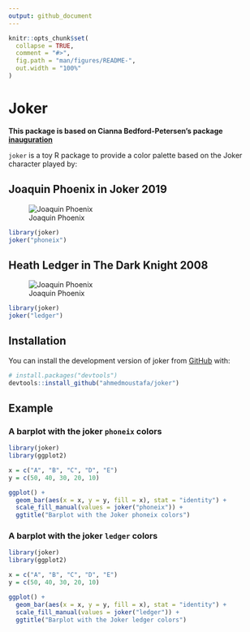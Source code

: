 ```yaml
---
output: github_document
---
```


<!-- README.md is generated from README.Rmd. Please edit that file -->

```r
knitr::opts_chunk$set(
  collapse = TRUE,
  comment = "#>",
  fig.path = "man/figures/README-",
  out.width = "100%"
)
```

# Joker

<!-- badges: start -->
<!-- badges: end -->

**This package is based on Cianna Bedford-Petersen's package [inauguration](https://github.com/ciannabp/inauguration)**

`joker` is a toy R package to provide a color palette based on the Joker character played by:

## Joaquin Phoenix in Joker 2019

![Joaquin Phoenix](pics/phoneix.jpg)
```r
library(joker)
joker("phoneix")
```

## Heath Ledger in The Dark Knight 2008

![Joaquin Phoenix](pics/ledger.jpg)

```r
library(joker)
joker("ledger")
```

## Installation

You can install the development version of joker from [GitHub](https://github.com/) with:

``` r
# install.packages("devtools")
devtools::install_github("ahmedmoustafa/joker")
```
## Example

### A barplot with the joker `phoneix` colors

```r
library(joker)
library(ggplot2)

x = c("A", "B", "C", "D", "E")
y = c(50, 40, 30, 20, 10)

ggplot() +
  geom_bar(aes(x = x, y = y, fill = x), stat = "identity") +
  scale_fill_manual(values = joker("phoneix")) +
  ggtitle("Barplot with the Joker phoneix colors")

```

### A barplot with the joker `ledger` colors

```r
library(joker)
library(ggplot2)

x = c("A", "B", "C", "D", "E")
y = c(50, 40, 30, 20, 10)

ggplot() +
  geom_bar(aes(x = x, y = y, fill = x), stat = "identity") +
  scale_fill_manual(values = joker("ledger")) +
  ggtitle("Barplot with the Joker ledger colors")

```


